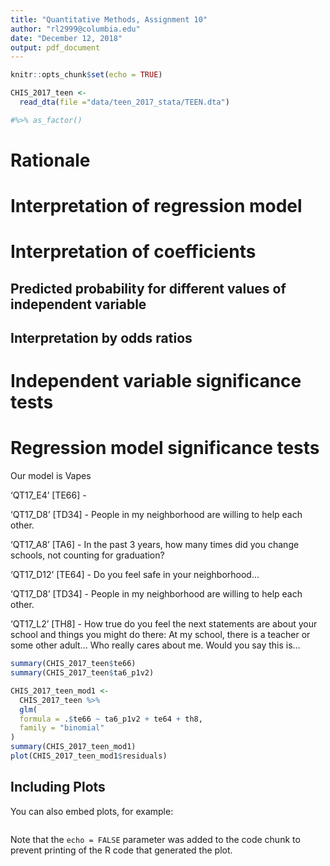 ```yaml
---
title: "Quantitative Methods, Assignment 10"
author: "rl2999@columbia.edu"
date: "December 12, 2018"
output: pdf_document
---
```


```r
knitr::opts_chunk$set(echo = TRUE)

CHIS_2017_teen <- 
  read_dta(file ="data/teen_2017_stata/TEEN.dta") 

#%>% as_factor()

```
<!-- You may use data of your own choosing for the assignment, but the dependent variable must be binary. -->

<!-- Estimate a multivariate logistic regression model that includes at least two independent variables. For this model describe: -->
<!-- The rationale for your hypothesis -->
<!-- Your interpretation of the regression model -->
<!-- Interpret the regression coefficients: -->
<!-- Use predicted probability for different values of independent variable -->
<!-- Using odds ratios -->
<!-- For each independent variable test whether it is statistically significant at your chosen level of significance. -->
<!-- Test whether the regression model as a whole is statistically significant at your chosen level of significance. -->

# Rationale

# Interpretation of regression model

# Interpretation of coefficients

## Predicted probability for different values of independent variable

## Interpretation by odds ratios

# Independent variable significance tests
<!-- For each independent variable test whether it is statistically significant at your chosen level of significance. -->

# Regression model significance tests
<!-- Test whether the regression model as a whole is statistically significant at your chosen level of significance. -->

Our model is 
Vapes

‘QT17_E4’ [TE66] -

‘QT17_D8’ [TD34] -
People in my neighborhood are willing to help each other.

‘QT17_A8’ [TA6] -
In the past 3 years, how many times did you change schools, not counting for graduation?

‘QT17_D12’ [TE64] -
Do you feel safe in your neighborhood…

‘QT17_D8’ [TD34] -
People in my neighborhood are willing to help each other.

‘QT17_L2’ [TH8] - How true do you feel the next statements are about your school and things you might do there:
At my school, there is a teacher or some other adult...
Who really cares about me. Would you say this is...

```r

summary(CHIS_2017_teen$te66)
summary(CHIS_2017_teen$ta6_p1v2)

CHIS_2017_teen_mod1 <- 
  CHIS_2017_teen %>% 
  glm(
  formula = .$te66 ~ ta6_p1v2 + te64 + th8,
  family = "binomial"
)
summary(CHIS_2017_teen_mod1)
plot(CHIS_2017_teen_mod1$residuals)
```

## Including Plots

You can also embed plots, for example:

```r

```

Note that the `echo = FALSE` parameter was added to the code chunk to prevent printing of the R code that generated the plot.
